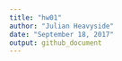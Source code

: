 ```yaml
---
title: "hw01"
author: "Julian Heavyside"
date: "September 18, 2017"
output: github_document
---
```



